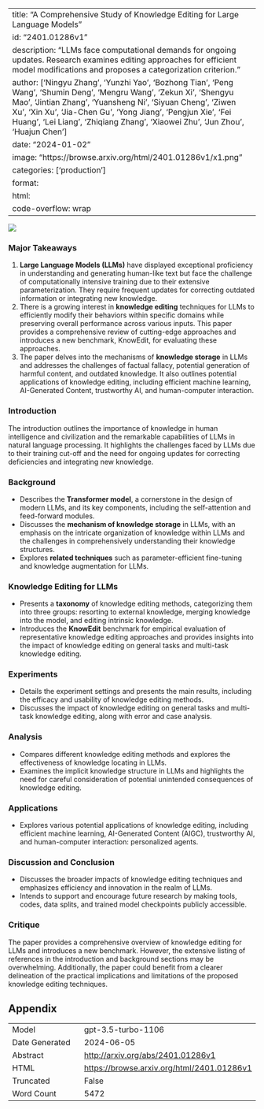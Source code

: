 
---
title: "A Comprehensive Study of Knowledge Editing for Large Language Models"
id: "2401.01286v1"
description: "LLMs face computational demands for ongoing updates. Research examines editing approaches for efficient model modifications and proposes a categorization criterion."
author: ['Ningyu Zhang', 'Yunzhi Yao', 'Bozhong Tian', 'Peng Wang', 'Shumin Deng', 'Mengru Wang', 'Zekun Xi', 'Shengyu Mao', 'Jintian Zhang', 'Yuansheng Ni', 'Siyuan Cheng', 'Ziwen Xu', 'Xin Xu', 'Jia-Chen Gu', 'Yong Jiang', 'Pengjun Xie', 'Fei Huang', 'Lei Liang', 'Zhiqiang Zhang', 'Xiaowei Zhu', 'Jun Zhou', 'Huajun Chen']
date: "2024-01-02"
image: "https://browse.arxiv.org/html/2401.01286v1/x1.png"
categories: ['production']
format:
  html:
    code-overflow: wrap
---

![](https://browse.arxiv.org/html/2401.01286v1/x1.png)

### Major Takeaways
1. **Large Language Models (LLMs)** have displayed exceptional proficiency in understanding and generating human-like text but face the challenge of computationally intensive training due to their extensive parameterization. They require frequent updates for correcting outdated information or integrating new knowledge.
2. There is a growing interest in **knowledge editing** techniques for LLMs to efficiently modify their behaviors within specific domains while preserving overall performance across various inputs. This paper provides a comprehensive review of cutting-edge approaches and introduces a new benchmark, KnowEdit, for evaluating these approaches.
3. The paper delves into the mechanisms of **knowledge storage** in LLMs and addresses the challenges of factual fallacy, potential generation of harmful content, and outdated knowledge. It also outlines potential applications of knowledge editing, including efficient machine learning, AI-Generated Content, trustworthy AI, and human-computer interaction.

### Introduction
The introduction outlines the importance of knowledge in human intelligence and civilization and the remarkable capabilities of LLMs in natural language processing. It highlights the challenges faced by LLMs due to their training cut-off and the need for ongoing updates for correcting deficiencies and integrating new knowledge.

### Background
- Describes the **Transformer model**, a cornerstone in the design of modern LLMs, and its key components, including the self-attention and feed-forward modules.
- Discusses the **mechanism of knowledge storage** in LLMs, with an emphasis on the intricate organization of knowledge within LLMs and the challenges in comprehensively understanding their knowledge structures.
- Explores **related techniques** such as parameter-efficient fine-tuning and knowledge augmentation for LLMs.

### Knowledge Editing for LLMs
- Presents a **taxonomy** of knowledge editing methods, categorizing them into three groups: resorting to external knowledge, merging knowledge into the model, and editing intrinsic knowledge.
- Introduces the **KnowEdit** benchmark for empirical evaluation of representative knowledge editing approaches and provides insights into the impact of knowledge editing on general tasks and multi-task knowledge editing.

### Experiments
- Details the experiment settings and presents the main results, including the efficacy and usability of knowledge editing methods.
- Discusses the impact of knowledge editing on general tasks and multi-task knowledge editing, along with error and case analysis.

### Analysis
- Compares different knowledge editing methods and explores the effectiveness of knowledge locating in LLMs.
- Examines the implicit knowledge structure in LLMs and highlights the need for careful consideration of potential unintended consequences of knowledge editing.

### Applications
- Explores various potential applications of knowledge editing, including efficient machine learning, AI-Generated Content (AIGC), trustworthy AI, and human-computer interaction: personalized agents.

### Discussion and Conclusion
- Discusses the broader impacts of knowledge editing techniques and emphasizes efficiency and innovation in the realm of LLMs.
- Intends to support and encourage future research by making tools, codes, data splits, and trained model checkpoints publicly accessible.

### Critique
The paper provides a comprehensive overview of knowledge editing for LLMs and introduces a new benchmark. However, the extensive listing of references in the introduction and background sections may be overwhelming. Additionally, the paper could benefit from a clearer delineation of the practical implications and limitations of the proposed knowledge editing techniques.

## Appendix

|          |          |
|----------|----------|
| Model     | gpt-3.5-turbo-1106       |
| Date Generated     | 2024-06-05       |
| Abstract | [http://arxiv.org/abs/2401.01286v1](http://arxiv.org/abs/2401.01286v1)        |
| HTML     | [https://browse.arxiv.org/html/2401.01286v1](https://browse.arxiv.org/html/2401.01286v1)       |
| Truncated       | False       |
| Word Count       | 5472       |